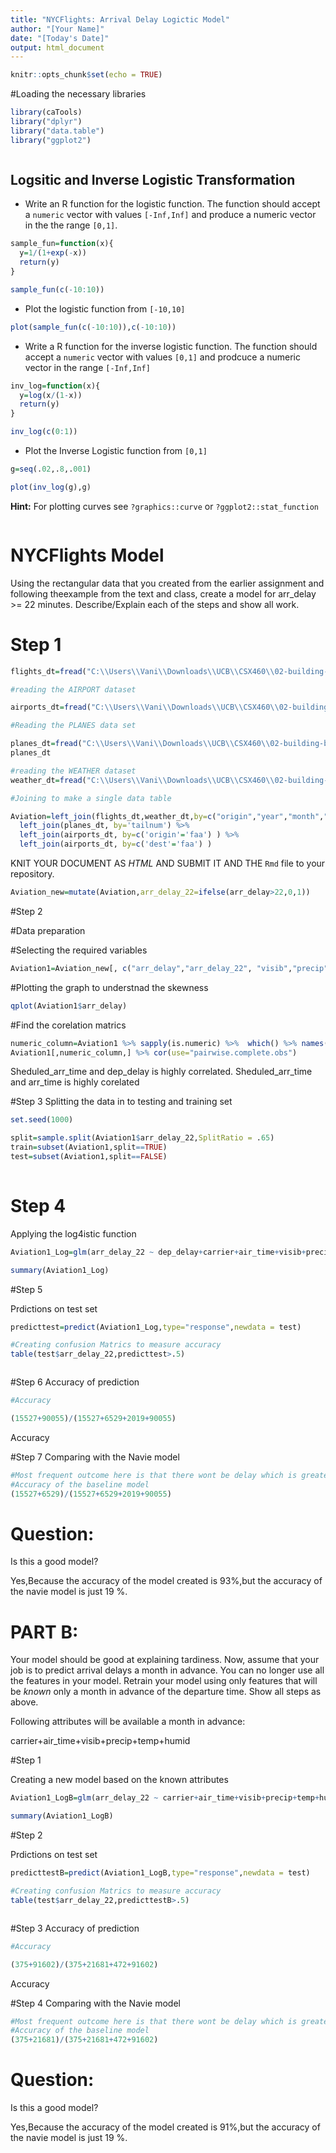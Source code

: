 ---
title: "NYCFlights: Arrival Delay Logictic Model"
author: "[Your Name]"
date: "[Today's Date]"
output: html_document
---

```{r setup, include=FALSE}
knitr::opts_chunk$set(echo = TRUE)
```

#Loading the necessary libraries
```{r,echo=FALSE}
library(caTools)
library("dplyr")
library("data.table")
library("ggplot2")



```
## Logsitic and Inverse Logistic Transformation 

- Write an R function for the logistic function. The function should accept a `numeric` vector with values `[-Inf,Inf]` and produce a numeric vector in the the range `[0,1]`.

```{r}
sample_fun=function(x){
  y=1/(1+exp(-x))
  return(y)
}

sample_fun(c(-10:10))
```


- Plot the logistic function from  `[-10,10]`
```{r}
plot(sample_fun(c(-10:10)),c(-10:10))

```

- Write a R function for the inverse logistic function. The function should accept a `numeric` vector with values `[0,1]` and prodcuce a numeric vector in the range `[-Inf,Inf]`

```{r}
inv_log=function(x){
  y=log(x/(1-x))
  return(y)
}

inv_log(c(0:1))
```

- Plot the Inverse Logistic function from `[0,1]`
```{r}
g=seq(.02,.8,.001)

plot(inv_log(g),g)
```
**Hint:** For plotting curves see `?graphics::curve` or `?ggplot2::stat_function`

```{r "Logistic and Inverse Logistic" }

```


# NYCFlights Model

Using the rectangular data that you created from the earlier assignment and following theexample from the text and class, create a model for arr_delay >= 22 minutes. Describe/Explain each of the steps and show all work.

# Step 1
```{r,echo=FALSE}

flights_dt=fread("C:\\Users\\Vani\\Downloads\\UCB\\CSX460\\02-building-blocks\\02-exercise-nycflights\\data\\flights.csv")

#reading the AIRPORT dataset

airports_dt=fread("C:\\Users\\Vani\\Downloads\\UCB\\CSX460\\02-building-blocks\\02-exercise-nycflights\\data\\airports.csv")

#Reading the PLANES data set

planes_dt=fread("C:\\Users\\Vani\\Downloads\\UCB\\CSX460\\02-building-blocks\\02-exercise-nycflights\\data\\planes.csv")
planes_dt

#reading the WEATHER dataset
weather_dt=fread("C:\\Users\\Vani\\Downloads\\UCB\\CSX460\\02-building-blocks\\02-exercise-nycflights\\data\\weather.csv")

#Joining to make a single data table

Aviation=left_join(flights_dt,weather_dt,by=c("origin","year","month","day","hour") ) %>%
  left_join(planes_dt, by='tailnum') %>% 
  left_join(airports_dt, by=c('origin'='faa') ) %>% 
  left_join(airports_dt, by=c('dest'='faa') ) 

```





KNIT YOUR DOCUMENT AS *HTML* AND SUBMIT IT AND THE `Rmd` file to your repository.   
```{r}

Aviation_new=mutate(Aviation,arr_delay_22=ifelse(arr_delay>22,0,1))

```
#Step 2

#Data preparation

#Selecting the required variables
```{r}
Aviation1=Aviation_new[, c("arr_delay","arr_delay_22", "visib","precip","humid","temp","dep_delay","arr_time","carrier","origin","dest","air_time","sched_arr_time","month","distance")]

```
#Plotting the graph to understnad the skewness

```{r}
qplot(Aviation1$arr_delay)
```

#Find the corelation matrics
```{r}
numeric_column=Aviation1 %>% sapply(is.numeric) %>%  which() %>% names()
Aviation1[,numeric_column,] %>% cor(use="pairwise.complete.obs")

```

Sheduled_arr_time and dep_delay is highly correlated.
Sheduled_arr_time and arr_time is highly corelated




#Step 3
Splitting the data in to testing and training set
```{r}
set.seed(1000)

split=sample.split(Aviation1$arr_delay_22,SplitRatio = .65)
train=subset(Aviation1,split==TRUE)
test=subset(Aviation1,split==FALSE)
  
```


# Step 4

Applying the log4istic function

```{r}
Aviation1_Log=glm(arr_delay_22 ~ dep_delay+carrier+air_time+visib+precip+temp+humid ,data=train,family = binomial)

summary(Aviation1_Log)

```
#Step 5

Prdictions on test set

```{r}
predicttest=predict(Aviation1_Log,type="response",newdata = test)

#Creating confusion Matrics to measure accuracy
table(test$arr_delay_22,predicttest>.5)



```

#Step 6 Accuracy of prediction
```{r}

#Accuracy

(15527+90055)/(15527+6529+2019+90055)
```
Accuracy


#Step 7
Comparing with the Navie model

```{r}
#Most frequent outcome here is that there wont be delay which is greater than 22 min
#Accuracy of the baseline model
(15527+6529)/(15527+6529+2019+90055)

```

# Question:

Is this a good model?

Yes,Because the accuracy of the model created is 93%,but the accuracy of the navie model is just 19 %.

# PART B:

Your model should be good at explaining tardiness. Now, assume that your job is to predict arrival delays a month in advance. You can no longer use all the features in your model. Retrain your model using only features that will be *known* only a month in advance of the departure time.  Show all steps as above.

Following attributes will be available a month in advance:

carrier+air_time+visib+precip+temp+humid

#Step 1

Creating a new model based on the known attributes

```{r}
Aviation1_LogB=glm(arr_delay_22 ~ carrier+air_time+visib+precip+temp+humid ,data=train,family = binomial)

summary(Aviation1_LogB)

```
#Step 2

Prdictions on test set

```{r}
predicttestB=predict(Aviation1_LogB,type="response",newdata = test)

#Creating confusion Matrics to measure accuracy
table(test$arr_delay_22,predicttestB>.5)



```

#Step 3 Accuracy of prediction
```{r}

#Accuracy

(375+91602)/(375+21681+472+91602)
```
Accuracy


#Step 4
Comparing with the Navie model

```{r}
#Most frequent outcome here is that there wont be delay which is greater than 22 min
#Accuracy of the baseline model
(375+21681)/(375+21681+472+91602)

```

# Question:

Is this a good model?

Yes,Because the accuracy of the model created is 91%,but the accuracy of the navie model is just 19 %.

